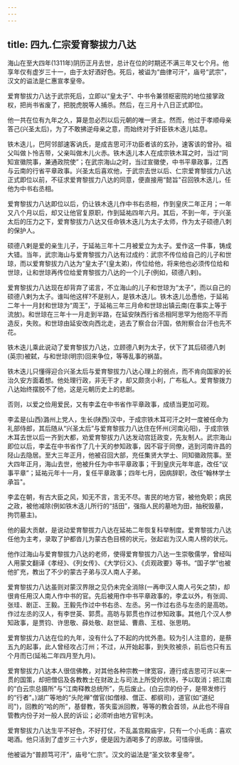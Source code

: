 ```yaml
---
---
---
```

title: 四九.仁宗爱育黎拔力八达
---



海山在至大四年(1311年)阴历正月去世，总计在位的时期还不满三年又七个月。他享年仅有虚岁三十一，由于太好酒好色。死后，被谥为“曲律可汗”，庙号“武宗"，汉文的谥法是仁惠宣孝皇帝。

爱育黎拔力八达于武宗死后，立即以“皇太子”、中书令兼领枢密院的地位接掌政权，把尚书省废了，把脱虎脱等人捕杀。然后，在三月十八日正式即位。

他一共在位有九年之久，算是忽必烈以后元朝的唯一贤主。然而，他过于孝顺母亲答己(兴圣太后)，为了不敢拂逆母亲之意，而始终对于奸臣铁木迭儿姑息。

铁木迭儿，巴阿邻部速客讷氏，是成吉思可汗功臣者该的玄孙，速客该的曾孙。祖父叫做卜怜吉带，父亲叫做木儿火赤。铁木迭儿本人在成宗铁木耳之时，当过“同知宣徽院事，兼通政院使”；在武宗海山之时，当过宣徽使，中书平章政事，江西与云南的行省平章政事。兴圣太后喜欢他，于武宗去世以后、仁宗爱育黎拔力八达正式即位以前，不征求爱育黎拔力八达的同意，便直接用“懿旨"召回铁木迭儿，任他为中书右丞相。

爱育黎拔力八达即位以后，仍让铁木迭儿作中书右丞相，作到皇庆二年正月；一年又八个月以后，却又让他官复原职，作到延祐四年六月。其后，不到一年，于兴圣太后的压力之下，爱育黎拔力八达又任命铁木迭儿为太子太师，作为太子硕德八刺的保护人。

硕德八剌是爱的亲生儿子，于延祐三年十二月被爱立为太子。爱作这一件事，铸成大错。当年，武宗海山与爱育黎拔力八达有过成约：武宗不传位给自己的儿子和世琼，而以爱育黎拔力八达为“皇太子”(皇太弟)，传位给他，将来他也必须传位给和世琼，让和世琼再传位给爱育黎拔力八达的一个儿子(例如，硕德八剌)。

爱育黎拔力八达现在却背弃了诺言，不立海山的儿子和世琼为“太子”，而以自己的硕德八剌为太子。谁叫他这样?不是别人，是铁木迭儿。铁木迭儿怂恿他，于延祐二年十一月封和世琼为“周王”，于延祐三年三月命和世琼出镇云南(在事实上等于流放)。和世琼在三年十一月走到半路，在延安陕西行省丞相阿思罕为他抱不平而造反，失败。和世琼由延安改向西北走，逃去了察合台汗国，依附察合台汗也先不花。

铁木迭儿乘此说动了爱育黎拔力八达，立顾德八剌为太子，伏下了其后硕德八刺(英宗)被弑，与和世琼(明宗)回来争位，等等乱事的祸苗。

铁木迭儿只懂得迎合兴圣太后与爱育黎拔力八达心理上的弱点，而不肯向国家的长治久安方面着想。他处理行政，非无干才，却又颇贪小利，广布私人。爱育黎拨力八达始终摆脱不了他，这是元朝历史上的悲剧。

否则，以爱之俭用爱民，又有李孟在中书省作平章政事，成绩当更加可观。

李孟是(山西)潞州上党人，生长(陕西)汉中，于成宗铁木耳可汗之时一度被任命为礼部侍郎，其后随从“兴圣太后”与爱育黎拔力八达住在怀州(河南沁阳)，于成宗铁木耳去世以后一齐到大都，劝爱育黎拔力八达发动宫廷政变，先友制人。武宗海山即位以后，李孟在中书省作了几十天的参知政事，因不容于同僚，逃到河南许昌的陉山去隐居。至大三年正月，他被召回大部，充任集贤大学士、同知徽政院事。至大四年正月，海山去世，他被升任为中书平章政事；干到皇庆元年年底，改任“议事平章”；延祐元年十一月，复任平章政事；四年七月，因病辞职，改任“翰林学士承旨"。

李孟在朝，有古大臣之风，知无不言，言无不尽。害民的地方官，被他免职；病民之政，被他减除(例如铁木迭儿所行的“括田”，强指人民的墓地为田，抽税毁墓，拘罚墓主)。

他的最大贡献，是说动爱育黎拔力八达在延祐二年恢复科举制度。爱育黎拔力八达任他为主考，录取了护都沓儿为蒙古色目榜的状元，张起岩为汉人南人榜的状元。

他作过海山与爱育黎拔力八达的老师，使得爱育黎拔力八达一生崇敬儒学，曾经叫人用蒙文翻译《孝经》、《列女传》、《大学衍义》、《贞观政要》等书。“国子学”也被他扩充，教出了不少的蒙古子弟与汉人南人子弟。

爱育黎拔力八达虽则对蒙汉界限之见仍未完全消除(一再申汉人南人弓矢之禁)，却很肯任用汉人南人作中书的官。先后被用作中书平章政事的，李孟以外，有张闾、张珪、剧正、王毅。王毅先作过中书右丞、左丞。另一作过右丞与左丞的是高昉。作过左丞的汉人，有李世英、郭贯。高昉与郭贯也作过参知政事。其他几个汉人参知政事，是贾钧、许思敬、薛处敬、赵世延、曹鼎、王桂、张思明。

爱育黎拔力八达在位的九年，没有什么了不起的内忧外患。较为引人注意的，是蔡五九的起事，此人曾经攻占汀州；不过，从开始起事，到失败被杀，前后也只有五个月而已(延祐二年四月至九月)。

爱育黎拔力八达本人很信佛教，对其他各种宗教一律宽容，遵行成吉思可汗以来一贯的国策，却把僧侣及各教教士在财政上与司法上所受的优待，予以取消；把江南的“白云宗总摄所"与“江南释教总统所”，先后废止。(白云宗的份子，是带发修行的“行者"。)湖广等地的“头陀禅"僧官(如僧禄、僧正、都纲司)，道官(如“道纪司")，回教的“哈的所”，基督教，答失蛮派回教，等等的教会首领，从此也不得自管教内份子对一般人民的诉讼；必须听由地方官判决。

爱育黎拔力八达生平不好色，不好打仗，不乱盖宫殿庙宇，只有一个小毛病：喜欢喝酒。他只活到了虚岁三十六岁，便是因为酒喝多了的原故。可惜得很。

他被谥为“普颜笃可汗”，庙号“仁宗”。汉文的谥法是“圣文钦孝皇帝”。